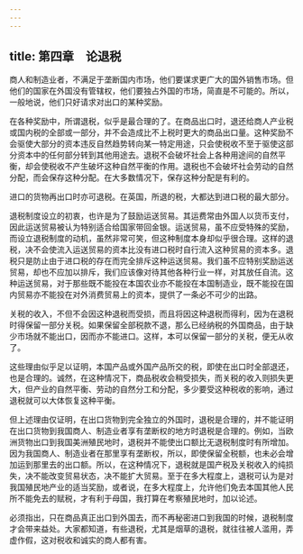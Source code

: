 ```yaml
---
---
---
```

title: 第四章　论退税
---

商人和制造业者，不满足于垄断国内市场，他们要谋求更广大的国外销售市场。但他们的国家在外国没有管辖权，他们要独占外国的市场，简直是不可能的。所以，一般地说，他们只好请求对出口的某种奖励。

在各种奖励中，所谓退税，似乎是最合理的了。在商品出口时，退还给商人产业税或国内税的全部或一部分，并不会造成比不上税时更大的商品出口量。这种奖励不会驱使大部分的资本违反自然趋势转向某一特定用途，只会使税收不至于驱使这部分资本中的任何部分转到其他用途去。退税不会破坏社会上各种用途间的自然平衡，却会使税收不产生破坏这种自然平衡的作用。退税也不会破坏社会劳动的自然分配，而会保存这种分配。在大多数情况下，保存这种分配是有利的。

进口的货物再出口时亦可退税。在英国，所退的税，大都达到进口税的最大部分。

退税制度设立的初衷，也许是为了鼓励运送贸易。其运费常由外国人以货币支付，因此运送贸易被认为特别适合给国家带回金银。运送贸易，虽不应受特殊的奖励，而设立退税制度的动机，虽然非常可笑，但这种制度本身却似乎很合理。这样的退税，决不会使流入运送贸易的资本比没有进口税时自行流入这种贸易的资本多。退税只是防止由于进口税的存在而完全排斥这种运送贸易。我们虽不应特别奖励运送贸易，却也不应加以排斥，我们应该像对待其他各种行业一样，对其放任自流。这种运送贸易，对于那些既不能投在本国农业亦不能投在本国制造业，既不能投在国内贸易亦不能投在对外消费贸易上的资本，提供了一条必不可少的出路。

关税的收入，不但不会因这种退税而受损，而且将因这种退税而得利，因为在退税时得保留一部分关税。如果保留全部税款不退，那么已经纳税的外国商品，由于缺少市场就不能出口，因而亦不能进口。这样，本可以保留一部分的关税，便无从收了。

这些理由似乎足以证明，本国产品或外国产品所交的税，即使在出口时全部退还，也是合理的。诚然，在这种情况下，商品税收会稍受损失，而关税的收入则损失更大，但产业的自然平衡、劳动的自然分工和分配，多少要受这种税收的影响，通过退税就可以大体恢复这种平衡。

但上述理由仅证明，在出口货物到完全独立的外国时，退税是合理的，并不能证明在出口货物到我国商人、制造业者享有垄断权的地方时退税是合理的。例如，当欧洲货物出口到我国美洲殖民地时，退税并不能使出口额比无退税制度时有所增加。因为我国商人、制造业者在那里享有垄断权，所以，即使保留全税额，也未必会增加运到那里去的出口额。所以，在这种情况下，退税就是国产税及关税收入的纯损失，决不能改变贸易状态，决不能扩大贸易。至于在多大程度上，退税可认为是对我国殖民地产业的适当奖励，或者说，在多大程度上，允许他们免去本国其他人民所不能免去的赋税，才有利于母国，我打算在考察殖民地时，加以论述。

必须指出，只在商品真正出口到外国去，而不再秘密进口到我国的时候，退税制度才会带来益处。大家都知道，有些退税，尤其是烟草的退税，就往往被人滥用，弄虚作假，这对税收和诚实的商人都有害。
